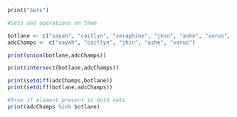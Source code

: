 ```r
print("Sets")

#Sets and operations on them
```

```r
botlane <- c("xayah", "caitlyn", "seraphine", "jhin", "ashe", "varus", "yuumi", "sona", "soraka", "bard")
adcChamps <- c("xayah", "caitlyn", "jhin", "ashe", "varus")

print(union(botlane,adcChamps))

print(intersect(botlane,adcChamps))

print(setdiff(adcChamps,botlane))
print(setdiff(botlane,adcChamps))

#True if element present in both sets
print(adcChamps %in% botlane)
```

